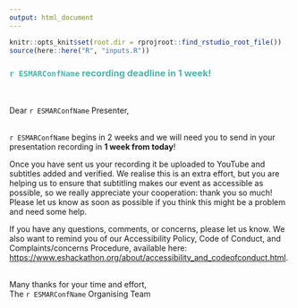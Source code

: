 ```yaml
---
output: html_document
---
```

``` r
knitr::opts_knit$set(root.dir = rprojroot::find_rstudio_root_file())
source(here::here("R", "inputs.R"))
```
### <span style="color: #4fb4a8;">`r ESMARConfName` recording deadline in 1 week!</span>  
<br>

Dear `r ESMARConfName` Presenter,  
<br>

`r ESMARConfName` begins in 2 weeks and we will need you to send in your presentation recording in <b>1 week from today</b>!  

Once you have sent us your recording it be uploaded to YouTube and subtitles added and verified. We realise this is an extra effort, but you are helping us to ensure that subtitling makes our event as accessible as possible, so we really appreciate your cooperation: thank you so much! Please let us know as soon as possible if you think this might be a problem and need some help.   

If you have any questions, comments, or concerns, please let us know. We also want to remind you of our Accessibility Policy, Code of Conduct, and Complaints/concerns Procedure, available here: <a href="https://www.eshackathon.org/about/accessibility_and_codeofconduct.html">https://www.eshackathon.org/about/accessibility_and_codeofconduct.html</a>.  
<br>

Many thanks for your time and effort,  
The `r ESMARConfName` Organising Team